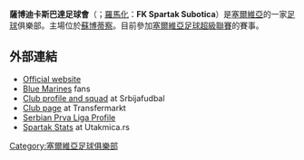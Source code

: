 {{NoteTA
| G1 = 足球
}}
{{Infobox football club
| clubname   = 蘇博迪卡
| fullname   = ФК Спартак Суботица
| image      = [[File:Spartak_Subotica.svg|180px]]
| nickname   = ''Plavi Golubovi'', ''Marinci''
| founded    = 1945年
| city       = [[塞爾維亞|塞爾維亞]][[蘇博蒂察|蘇博蒂察]]
| stadium = {{link-sr|蘇博蒂察城市球場|Градски стадион у Суботици}}
| capacity   = 13.000
| chrtitle   = 主席
| chairman   = 尼古拉·西莫維奇
| mgrtitle   = 主教練
| manager    = {{link-sr|弗拉迪米爾·加秦諾維奇|Владимир Гаћиновић (фудбалер)}}
| league     = [[塞爾維亞足球超級聯賽|塞爾維亞足球超級聯賽]]
| season     = 2021–22
| position   = 塞爾超，第 12 位
| website    = http://www.fkspartakzlatiborvoda.com/
| pattern_la1=|pattern_b1=_chevron_white|pattern_ra1=
| leftarm1=73C2FB|body1=73C2FB|rightarm1=73C2FB|shorts1=73C2FB|socks1=FFFFFF
| pattern_la2=|pattern_b2=|pattern_ra2=|pattern_sh2=
| leftarm2=FF6600|body2=FF6600|rightarm2=FF6600|shorts2=FFFFFF|socks2=FF6600
}}

'''薩博迪卡斯巴達足球會'''（{{lang-sr|'''ФК Спартак Суботица'''}}；[[克羅地亞語和波斯尼亞語字母|羅馬化]]：'''FK Spartak Subotica'''）是[[塞爾維亞|塞爾維亞]]的一家[[足球|足球]]俱樂部。主場位於[[蘇博蒂察|蘇博蒂察]]。目前參加[[塞爾維亞足球超級聯賽|塞爾維亞足球超級聯賽]]的賽事。

== 外部連結 ==
* [https://web.archive.org/web/20120329125647/http://www.fkspartakzlatiborvoda.com/ Official website] {{sr icon}}
* [https://web.archive.org/web/20111201230240/http://www.blue-marines.com/ Blue Marines] fans
* [http://www.srbijafudbal.net/spartak_zlatiborvoda.htm Club profile and squad] at Srbijafudbal
* [http://www.transfermarkt.co.uk/en/fk-zlatibor-voda-subotica/startseite/verein_15276.html Club page] at Transfermarkt
* [http://www.prvaligasrbije.com/?nav=klub&klubid=16 Serbian Prva Liga Profile]  {{sr icon}}
* [http://www.utakmica.rs/klub/6-spartak Spartak Stats] at Utakmica.rs

[[Category:塞爾維亞足球俱樂部|Category:塞爾維亞足球俱樂部]]
